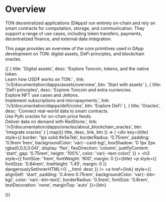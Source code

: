 
# Overview

TON decentralized applications (DApps) run entirely on-chain and rely on smart contracts for computation, storage, and communication. They support a range of use cases, including token transfers, payments, decentralized finance, and external data integration.

This page provides an overview of the core primitives used in DApp development on TON: digital assets, DeFi principles, and blockchain oracles.

<div style={{
  display: 'grid',
  gridTemplateColumns: 'repeat(auto-fit, minmax(250px, 1fr))',
  gap: '1.25rem',
  marginTop: '1.5rem'
}}>

  {[
    {
      title: 'Digital assets',
      desc: 'Explore Toncoin, tokens, and the native token. <br> Learn how USD₮ works on TON.' ,
      link: '/v3/documentation/dapps/assets/overview',
      btn: 'Start with assets'
    },
    {
      title: 'DeFi principles',
      desc: 'Explore Toncoin and extra currencies. <br> Explore NFT use cases and Jettons. <br>  Implement subscriptions and micropayments.',
      link: '/v3/documentation/dapps/defi/coins',
      btn: 'Explore DeFi'
    },
    {
      title: 'Oracles',
      desc: 'Connect real-world data to smart contracts. <br> Use Pyth oracles for on-chain price feeds. <br> Deliver data on demand with RedStone.',
      link: '/v3/documentation/dapps/oracles/about_blockchain_oracles',
      btn: 'Integrate oracles'
    }
  ].map(({ title, desc, link, btn }) => (
    <div
      key={title}
      style={{
        border: '1px solid  #e5e7eb',
        borderRadius: '0.75rem',
        padding: '0.9rem 1rem',
        backgroundColor: 'var(--card-bg)',
        boxShadow: '0 1px 2px rgba(0,0,0,0.04)',
        display: 'flex',
        flexDirection: 'column',
        justifyContent: 'start',
        gap: '0.75rem',
        height: '100%',
        color: 'var(--text-color)'
      }}
    >
      <h3 style={{ fontSize: '1rem', fontWeight: '600', margin: 0 }}>{title}</h3>
      <p style={{ fontSize: '0.84rem', lineHeight: '1.45', margin: 0 }} dangerouslySetInnerHTML={{ __html: desc }} />
      <a href={link} style={{
        alignSelf: 'start',
        padding: '0.4rem 0.75rem',
        backgroundColor: 'var(--btn-bg)',
        color: 'var(--btn-text)',
        borderRadius: '0.5rem',
        fontSize: '0.8rem',
        textDecoration: 'none',
        marginTop: 'auto'
      }}>{btn}</a>
    </div>
  ))}
</div>

<Feedback/>
